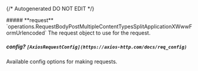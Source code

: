 {/* Autogenerated DO NOT EDIT  */}

<Collapsible>
    ##### **request** `operations.RequestBodyPostMultipleContentTypesSplitApplicationXWwwFormUrlencoded`
    The request object to use for the request.
    <Collapsible.Break/>
    <RequestBodyPostMultipleContentTypesSplitApplicationXWwwFormUrlencoded/>
</Collapsible>

##### **config?** `[AxiosRequestConfig](https://axios-http.com/docs/req_config)`
Available config options for making requests.

